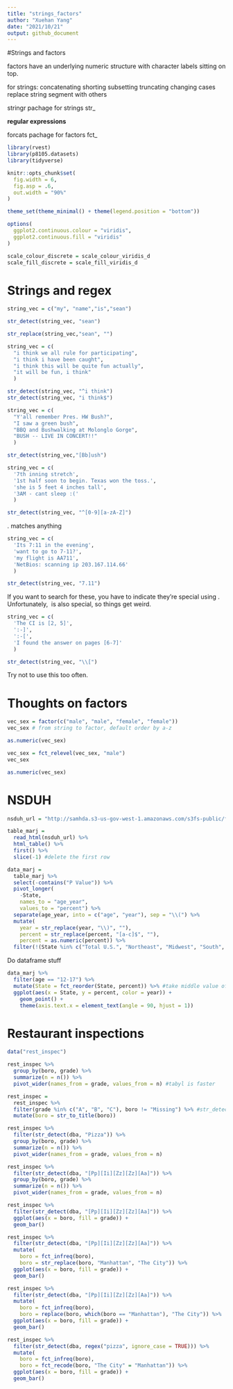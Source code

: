```yaml
---
title: "strings_factors"
author: "Xuehan Yang"
date: "2021/10/21"
output: github_document
---
```


#Strings and factors

factors have an underlying numeric structure with character labels sitting on top.
 
for strings:
concatenating
shorting subsetting truncating
changing cases
replace string segment with others

stringr pachage for strings str_

**regular expressions**

forcats pachage for factors fct_

```r
library(rvest)
library(p8105.datasets)
library(tidyverse)

knitr::opts_chunk$set(
  fig.width = 6,
  fig.asp = .6,
  out.width = "90%"
)

theme_set(theme_minimal() + theme(legend.position = "bottom"))

options(
  ggplot2.continuous.colour = "viridis",
  ggplot2.continuous.fill = "viridis"
)

scale_colour_discrete = scale_colour_viridis_d
scale_fill_discrete = scale_fill_viridis_d
```

# Strings and regex
```r
string_vec = c("my", "name","is","sean")

str_detect(string_vec, "sean")
```

```r
str_replace(string_vec,"sean", "")
```

```r
string_vec = c(
  "i think we all rule for participating",
  "i think i have been caught",
  "i think this will be quite fun actually",
  "it will be fun, i think"
  )

str_detect(string_vec, "^i think")
str_detect(string_vec, "i think$")
```

```r
string_vec = c(
  "Y'all remember Pres. HW Bush?",
  "I saw a green bush",
  "BBQ and Bushwalking at Molonglo Gorge",
  "BUSH -- LIVE IN CONCERT!!"
  )

str_detect(string_vec,"[Bb]ush")
```

```r
string_vec = c(
  '7th inning stretch',
  '1st half soon to begin. Texas won the toss.',
  'she is 5 feet 4 inches tall',
  '3AM - cant sleep :('
  )

str_detect(string_vec, "^[0-9][a-zA-Z]")
```

. matches anything

```r
string_vec = c(
  'Its 7:11 in the evening',
  'want to go to 7-11?',
  'my flight is AA711',
  'NetBios: scanning ip 203.167.114.66'
  )

str_detect(string_vec, "7.11")
```

If you want to search for these, you have to indicate they’re special using \. Unfortunately, \ is also special, so things get weird.
```r
string_vec = c(
  'The CI is [2, 5]',
  ':-]',
  ':-[',
  'I found the answer on pages [6-7]'
  )

str_detect(string_vec, "\\[")
```
Try not to use this too often.

# Thoughts on factors

```r
vec_sex = factor(c("male", "male", "female", "female"))
vec_sex # from string to factor, default order by a-z

as.numeric(vec_sex)

vec_sex = fct_relevel(vec_sex, "male")
vec_sex

as.numeric(vec_sex)
```

# NSDUH
```r
nsduh_url = "http://samhda.s3-us-gov-west-1.amazonaws.com/s3fs-public/field-uploads/2k15StateFiles/NSDUHsaeShortTermCHG2015.htm"

table_marj = 
  read_html(nsduh_url) %>% 
  html_table() %>% 
  first() %>%
  slice(-1) #delete the first row
```

```r
data_marj = 
  table_marj %>%
  select(-contains("P Value")) %>%
  pivot_longer(
    -State,
    names_to = "age_year", 
    values_to = "percent") %>% 
  separate(age_year, into = c("age", "year"), sep = "\\(") %>% 
  mutate(
    year = str_replace(year, "\\)", ""),
    percent = str_replace(percent, "[a-c]$", ""),
    percent = as.numeric(percent)) %>% 
  filter(!(State %in% c("Total U.S.", "Northeast", "Midwest", "South", "West")))
```

Do dataframe stuff

```r
data_marj %>%
  filter(age == "12-17") %>% 
  mutate(State = fct_reorder(State, percent)) %>% #take middle value of percent as order.
  ggplot(aes(x = State, y = percent, color = year)) + 
    geom_point() + 
    theme(axis.text.x = element_text(angle = 90, hjust = 1))
```

# Restaurant inspections

```r
data("rest_inspec")

rest_inspec %>% 
  group_by(boro, grade) %>% 
  summarize(n = n()) %>% 
  pivot_wider(names_from = grade, values_from = n) #tabyl is faster
```

```r
rest_inspec =
  rest_inspec %>%
  filter(grade %in% c("A", "B", "C"), boro != "Missing") %>% #str_detect(grade, [ABC])
  mutate(boro = str_to_title(boro))

```

```r
rest_inspec %>% 
  filter(str_detect(dba, "Pizza")) %>% 
  group_by(boro, grade) %>% 
  summarize(n = n()) %>% 
  pivot_wider(names_from = grade, values_from = n)
```

```r
rest_inspec %>% 
  filter(str_detect(dba, "[Pp][Ii][Zz][Zz][Aa]")) %>% 
  group_by(boro, grade) %>% 
  summarize(n = n()) %>% 
  pivot_wider(names_from = grade, values_from = n)
```



```r
rest_inspec %>% 
  filter(str_detect(dba, "[Pp][Ii][Zz][Zz][Aa]")) %>%
  ggplot(aes(x = boro, fill = grade)) + 
  geom_bar() 
```

```r
rest_inspec %>% 
  filter(str_detect(dba, "[Pp][Ii][Zz][Zz][Aa]")) %>%
  mutate(
    boro = fct_infreq(boro),
    boro = str_replace(boro, "Manhattan", "The City")) %>%
  ggplot(aes(x = boro, fill = grade)) + 
  geom_bar() 
```

```r
rest_inspec %>% 
  filter(str_detect(dba, "[Pp][Ii][Zz][Zz][Aa]")) %>%
  mutate(
    boro = fct_infreq(boro),
    boro = replace(boro, which(boro == "Manhattan"), "The City")) %>%
  ggplot(aes(x = boro, fill = grade)) + 
  geom_bar()
```

```r

rest_inspec %>% 
  filter(str_detect(dba, regex("pizza", ignore_case = TRUE))) %>%
  mutate(
    boro = fct_infreq(boro),
    boro = fct_recode(boro, "The City" = "Manhattan")) %>%
  ggplot(aes(x = boro, fill = grade)) + 
  geom_bar()
```








